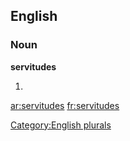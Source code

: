 ==English==

===Noun===
'''servitudes'''

# {{plural of|[[servitude]]}}

[[Category:English plurals]]

[[ar:servitudes]]
[[fr:servitudes]]